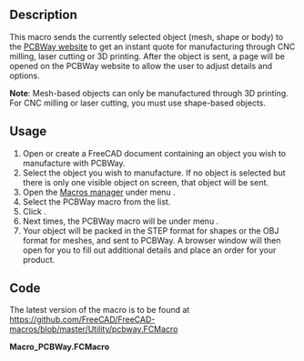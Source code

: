 <languages/>
<translate>

<!--T:1-->
{{Macro
|Name=Macro PCBWay
|Icon=Pcbway.png
|Description=Sends a selected object to PCBWay for manufacturing through CNC milling, laser cutting or 3D printing.
|Author=Yorik van Havre
|Version=1.0
|Date=2022-07-22
|FCVersion=All
|Download=[https://wiki.freecadweb.org/images/7/7b/Pcbway.png ToolBar Icon]
}}

==Description== <!--T:2-->

<!--T:3-->
This macro sends the currently selected object (mesh, shape or body) to the [https://pcbway.com PCBWay website] to get an instant quote for manufacturing through CNC milling, laser cutting or 3D printing. After the object is sent, a page will be opened on the PCBWay website to allow the user to adjust details and options.

<!--T:4-->
'''Note''': Mesh-based objects can only be manufactured through 3D printing. For CNC milling or laser cutting, you must use shape-based objects.

</translate>
{{Codeextralink|https://raw.githubusercontent.com/FreeCAD/FreeCAD-macros/master/Utility/pcbway.FCMacro}}
<translate>

==Usage== <!--T:5-->

<!--T:6-->
# Open or create a FreeCAD document containing an object you wish to manufacture with PCBWay.
# Select the object you wish to manufacture. If no object is selected but there is only one visible object on screen, that object will be sent.
# Open the [[Std_DlgMacroExecute|Macros manager]] under menu {{MenuCommand|Macro → Macros...}}.
# Select the PCBWay macro from the list.
# Click {{Button|Execute}}.
# Next times, the PCBWay macro will be under menu {{MenuCommand|Macro → Recent macros}}.
# Your object will be packed in the STEP format for shapes or the OBJ format for meshes, and sent to PCBWay. A browser window will then open for you to fill out additional details and place an order for your product.

==Code== <!--T:7-->

<!--T:8-->
The latest version of the macro is to be found at https://github.com/FreeCAD/FreeCAD-macros/blob/master/Utility/pcbway.FCMacro

</translate>
'''Macro_PCBWay.FCMacro'''
{{MacroCode|code=
#***************************************************************************
#*                                                                         *
#*   Copyright (c) 2022 Yorik van Havre <yorik@uncreated.net>              *
#*                                                                         *
#*   This program is free software; you can redistribute it and/or modify  *
#*   it under the terms of the GNU Lesser General Public License (LGPL)    *
#*   as published by the Free Software Foundation; either version 2 of     *
#*   the License, or (at your option) any later version.                   *
#*   for detail see the LICENCE text file.                                 *
#*                                                                         *
#*   This program is distributed in the hope that it will be useful,       *
#*   but WITHOUT ANY WARRANTY; without even the implied warranty of        *
#*   MERCHANTABILITY or FITNESS FOR A PARTICULAR PURPOSE.  See the         *
#*   GNU Library General Public License for more details.                  *
#*                                                                         *
#*   You should have received a copy of the GNU Library General Public     *
#*   License along with this program; if not, write to the Free Software   *
#*   Foundation, Inc., 59 Temple Place, Suite 330, Boston, MA  02111-1307  *
#*   USA                                                                   *
#*                                                                         *
#***************************************************************************

"""
PCBWay Macro for FreeCAD

https://pcbway.com

This macro sends the currently selected object to the PCBWay website
to get an instant quote for manufacturing. After the object is sent,
a page will be opened on the PCBWay website to allow the user to adjust
details and options.
"""

# code inspired / borrowed from:
# KiCAD PcbWay plugin: https://github.com/pcbway/PCBWay-Plug-in-for-Kicad/blob/main/plugins/thread.py
# urllib-based upload: http://pymotw.com/2/urllib2/#uploading-files
# mime stuff: https://stackoverflow.com/questions/27099290/where-is-mimetools-choose-boundary-function-in-python3#27174474

# version history:
# version 1.0 - 2022.07.22

__title__   = "Macro_PCBWay"
__author__  = "Yorik van Havre"
__wiki__    = "https://www.freecad.org/wiki/Macro_PCBWay"
__url__     = "https://www.pcbway.com"
__version__ = "1.0"
__date__    = "22/07/2022"


import tempfile
import os
import FreeCAD
import FreeCADGui
import json
import webbrowser
import urllib.request
import urllib.parse
import email.generator
import itertools


pcb_url = "https://www.pcbway.com/common/freecadupfile"


def msg(message):

    """prints a message where appropriate"""

    FreeCAD.Console.PrintError(message+"\n")
    if FreeCAD.GuiUp:
        from PySide import QtGui
        reply = QtGui.QMessageBox.critical(None,"PCBWay export",message)


class MultiPartData(object):

    """Gathers data and files to be sent via HTTP POST"""

    def __init__(self):
        self.form_fields = []
        self.files = []
        self.boundary = email.generator._make_boundary()
        self.add_field("Unit","Millimeter") #FreeCAD's boundboxes are always in mm
        return

    def get_content_type(self):
        return 'multipart/form-data; boundary=%s' % self.boundary

    def add_field(self, name, value):
        """Add a simple field to the form data."""
        self.form_fields.append((name, str(value)))
        return

    def add_file(self, fieldname, filename, fileHandle, mime):
        """Add a file to be uploaded."""
        body = fileHandle.read()
        self.files.append((fieldname, filename, mime, body))
        return

    def get_bytes(self):
        """Return a string representing the form data, including attached files."""
        parts = []
        part_boundary = '--' + self.boundary
        parts.extend([part_boundary,'Content-Disposition: form-data; name="%s"' % name,'',value] for name, value in self.form_fields)
        parts.extend([part_boundary,'Content-Disposition: file; name="%s"; filename="%s"' % (field_name, filename),
                                    'Content-Type: %s' % content_type,'',body] for field_name, filename, content_type, body in self.files)
        flattened = list(itertools.chain(*parts))
        flattened.append('--' + self.boundary + '--')
        flattened.append('')
        return bytes('\r\n'.join(flattened),'utf8')


def main():

    # validity tests
    mesh = None
    shape = None
    if not FreeCAD.GuiUp:
        return
    if not FreeCAD.ActiveDocument:
        msg("There is no opened document. Please open or create a document containing objects before running this macro.")
        return
    # get the selected object, or the only visible body or object if nothing is selected
    selection = FreeCADGui.Selection.getSelection()
    if not selection:
        visibles = [obj for obj in FreeCAD.ActiveDocument.Objects if obj.ViewObject.Visibility]
        if len(visibles) == 1:
            obj = visibles[0]
            if hasattr(obj,"Shape"):
                shape = obj.Shape
            elif hasattr(obj,"Mesh"):
                mesh = obj.Mesh
        elif len(visibles) > 1:
            bodies = [obj for obj in visibles if obj.isDerivedFrom("PartDesign::Body")]
            if len(bodies) == 1:
                shape = bodies[0].Shape
            else:
                msg("No object is selected. Please select one object or body before running this macro.")
                return
    elif len(selection) > 1:
        msg("More than one object is selected. Please select only one object or body before running this macro.")
        return
    else:
        obj = selection[0]
        if hasattr(obj,"Shape"):
            shape = obj.Shape
            if (not shape) or (not hasattr(shape,"isNull")) or shape.isNull():
                msg("The selected object has no shape. Please select an object with a shape before running this macro.")
                return
        elif hasattr(obj,"Mesh"):
            mesh = obj.Mesh
    if (not shape) and (not mesh):
        msg("Unable to find a suitable shape in the selection or in the visible objects. Please select an object before running this macro.")
        return

    # offer to add the macro as a button on first run
    # not working yet!
    # prefs = FreeCAD.ParamGet("User parameter:Plugins/PCBWay")
    # if prefs.GetBool("FirstTime",True):
    #    prefs.SetBool("FirstTime",False)
    #    from PySide import QtGui
    #    reply = QtGui.QMessageBox.question(None, "Install macro?",
    #        "This is the first time you are launching the PCBWay macro. Do you wish to add a toolbar button for it?",
    #        QtGui.QMessageBox.Yes | QtGui.QMessageBox.No, QtGui.QMessageBox.No)
    #    if reply == QtGui.QMessageBox.Yes:
    #        icon = "https://github.com/pcbway/PCBWay-Plug-in-for-Kicad/raw/main/resources/icon.png"
    #        u = urllib.request.urlopen(icon)
    #        idata = u.read()
    #        u.close()
    #        idir = os.path.join(FreeCAD.getUserAppDataDir(),"icons")
    #        os.makedirs(idir,exist_ok=False)
    #        f = open(os.path.join(idir,"pcbway.png"),"wb")
    #        f.write(idata)
    #        f.close()

    if shape:
        # saving the file as step
        tf = tempfile.NamedTemporaryFile(suffix=".stp")
        tf.close()
        shape.exportStep(tf.name)
        bb = shape.BoundBox
        mime = "application/STEP"
    elif mesh:
        # saving the file as step
        tf = tempfile.NamedTemporaryFile(suffix=".obj")
        tf.close()
        mesh.write(tf.name)
        bb = mesh.BoundBox
        mime = "model/obj"

    # prepare and upload data
    data = MultiPartData()
    data.add_field('Length', bb.XLength)
    data.add_field('Width',  bb.YLength)
    data.add_field('Height', bb.ZLength)
    data.add_file('upload[file]', os.path.basename(tf.name), open(tf.name,'r'), mime)
    request = urllib.request.Request(pcb_url)
    request.add_header('User-agent', 'FreeCAD (https://freecad.org)')
    body = data.get_bytes()
    request.add_header('Content-type', data.get_content_type())
    request.add_header('Content-length', len(body))
    rsp = urllib.request.urlopen(request,data=body).read()
    rsp_link = json.loads(rsp.decode('utf8'))['redirect']

    # get the respnse and open a link
    webbrowser.open(rsp_link)


# run when macro is launched
main()
}}